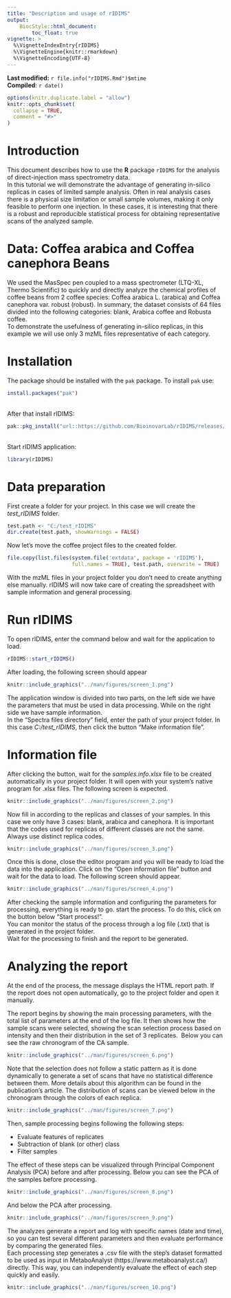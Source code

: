 ```yaml
---
title: "Description and usage of rIDIMS"
output:
    BiocStyle::html_document:
        toc_float: true
vignette: >
  %\VignetteIndexEntry{rIDIMS}
  %\VignetteEngine{knitr::rmarkdown}
  %\VignetteEncoding{UTF-8}
---
```


**Last modified:** `r file.info("rIDIMS.Rmd")$mtime`<br />
**Compiled**: `r date()`

```r
options(knitr.duplicate.label = "allow")
knitr::opts_chunk$set(
  collapse = TRUE,
  comment = "#>"
)
```

# Introduction

This document describes how to use the **R** package `rIDIMS` for the analysis of direct-injection mass spectrometry data. 
\
In this tutorial we will demonstrate the advantage of generating in-silico replicas in cases of limited sample analysis. Often in real analysis cases there is a physical size limitation or small sample volumes, making it only feasible to perform one injection. In these cases, it is interesting that there is a robust and reproducible statistical process for obtaining representative scans of the analyzed sample.


# Data:  Coffea arabica and Coffea canephora Beans

We used the MasSpec pen coupled to a mass spectrometer (LTQ-XL, Thermo Scientific) to quickly and directly analyze the chemical profiles of coffee beans from 2 coffee species: Coffea arabica L. (arabica) and Coffea canephora var. robust (robust). In summary, the dataset consists of 64 files divided into the following categories: blank, Arabica coffee and Robusta coffee. \
To demonstrate the usefulness of generating in-silico replicas, in this example we will use only 3 mzML files representative of each category.

# Installation

The package should be installed with the `pak` package. To
install `pak` use:
```r
install.packages("pak")
```
\
After that install rIDIMS: 

```r
pak::pkg_install("url::https://github.com/BioinovarLab/rIDIMS/releases/download/v1.8.310/rIDIMS_1.8.310.tar.gz")
```

\
Start rIDIMS application: 

```r
library(rIDIMS)
```

# Data preparation

First create a folder for your project. In this case we will create the *test_rIDIMS* folder.

```r
test.path <- "C:/test_rIDIMS"
dir.create(test.path, showWarnings = FALSE)

```

Now let's move the coffee project files to the created folder.


```r
file.copy(list.files(system.file('extdata', package = 'rIDIMS'), 
                     full.names = TRUE), test.path, overwrite = TRUE)


```

With the mzML files in your project folder you don't need to create anything else manually. rIDIMS will now take care of creating the spreadsheet with sample information and general processing.


# Run rIDIMS

To open rIDIMS, enter the command below and wait for the application to load.

```r
rIDIMS::start_rIDIMS()
```

After loading, the following screen should appear

```r
knitr::include_graphics("../man/figures/screen_1.png")
```

The application window is divided into two parts, on the left side we have the parameters that must be used
in data processing. While on the right side we have sample information. \
In the "Spectra files directory" field, enter the path of your project folder.
In this case *C:/test_rIDIMS*, then click the button "Make information file".

# Information file

After clicking the button, wait for the *samples.info.xlsx* file to be created automatically
in your project folder. It will open with your system's native program for .xlsx files.
The following screen is expected.

```r
knitr::include_graphics("../man/figures/screen_2.png")
```

Now fill in according to the replicas and classes of your samples. In this case we only have 3 cases: blank, arabica and canephora. It is important that the codes used for replicas of different classes are not the same. Always use distinct replica codes.

```r
knitr::include_graphics("../man/figures/screen_3.png")
```

Once this is done, close the editor program and you will be ready to load the data into the application. Click on the "Open information file" button and wait for the data to load. The following screen should appear.

```r
knitr::include_graphics("../man/figures/screen_4.png")
```

After checking the sample information and configuring the parameters for processing, everything is ready to go.
start the process. To do this, click on the button below "Start process!". \
You can monitor the status of the process through a log file (.txt) that is generated in the project folder. \
Wait for the processing to finish and the report to be generated.

# Analyzing the report

At the end of the process, the message displays the HTML report path. If the report does not open automatically, go to the project folder and open it manually.

The report begins by showing the main processing parameters, with the total list of parameters at the end of the log file.
It then shows how the sample scans were selected, showing the scan selection process based on intensity and then their distribution in the set of 3 replicates.\ 
Below you can see the raw chronogram of the CA sample.


```r
knitr::include_graphics("../man/figures/screen_6.png")
```

Note that the selection does not follow a static pattern as it is done dynamically to generate a set of scans that have no statistical difference between them. More details about this algorithm can be found in the publication's article. The distribution of scans can be viewed below in the chronogram through the colors of each replica.

```r
knitr::include_graphics("../man/figures/screen_7.png")
```

Then, sample processing begins following the following steps:

* Evaluate features of replicates
* Subtraction of blank (or other) class
* Filter samples

The effect of these steps can be visualized through Principal Component Analysis (PCA) before and after processing.
Below you can see the PCA of the samples before processing.

```r
knitr::include_graphics("../man/figures/screen_8.png")
```

And below the PCA after processing.

```r
knitr::include_graphics("../man/figures/screen_9.png")
```

The analyzes generate a report and log with specific names (date and time), so you can test several different parameters and then evaluate performance by comparing the generated files. \
Each processing step generates a .csv file with the step's dataset formatted to be used as input in MetaboAnalyst (https://www.metaboanalyst.ca/) directly. This way, you can independently evaluate the effect of each step quickly and easily.

```r
knitr::include_graphics("../man/figures/screen_10.png")
```









